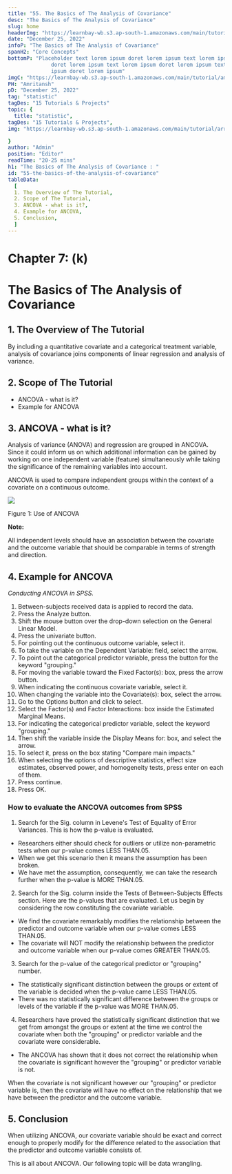 ```yaml
---
title: "55. The Basics of The Analysis of Covariance"
desc: "The Basics of The Analysis of Covariance"
slug: home
headerImg: "https://learnbay-wb.s3.ap-south-1.amazonaws.com/main/tutorial/python.png"
date: "December 25, 2022"
infoP: "The Basics of The Analysis of Covariance"
spanH2: "Core Concepts"
bottomP: "Placeholder text lorem ipsum doret lorem ipsum text lorem ipsum
              doret lorem ipsum text lorem ipsum doret lorem ipsum text lorem
              ipsum doret lorem ipsum"
imgC: "https://learnbay-wb.s3.ap-south-1.amazonaws.com/main/tutorial/amritansh.png"
PH: "Amritansh"
pD: "December 25, 2022"
tag: "statistic"
tagDes: "15 Tutorials & Projects"
topic: {
  title: "statistic",
tagDes: "15 Tutorials & Projects",
img: "https://learnbay-wb.s3.ap-south-1.amazonaws.com/main/tutorial/arrow.png"

}
author: "Admin"
position: "Editor"
readTime: "20-25 mins"
h1: "The Basics of The Analysis of Covariance : "
id: "55-the-basics-of-the-analysis-of-covariance"
tableData:
  [
  1. The Overview of The Tutorial, 
  2. Scope of The Tutorial,  
  3. ANCOVA - what is it?,  
  4. Example for ANCOVA, 
  5. Conclusion,
  ]
---
```


# **Chapter 7: (k)**


# **The Basics of The Analysis of Covariance**


## 1. The Overview of The Tutorial

By including a quantitative covariate and a categorical treatment variable, analysis of covariance joins components of linear regression and analysis of variance.


## 2. Scope of The Tutorial



* ANCOVA - what is it?
* Example for ANCOVA


## 3. ANCOVA - what is it?

Analysis of variance (ANOVA) and regression are grouped in ANCOVA. Since it could inform us on which additional information can be gained by working on one independent variable (feature) simultaneously while taking the significance of the remaining variables into account.

ANCOVA is used to compare independent groups within the context of a covariate on a continuous outcome.


<img src="https://learnbay-wb.s3.ap-south-1.amazonaws.com/main/tutorial/statistics/Figure+1+for+ANCOVA.jpg"></img>



Figure 1: Use of ANCOVA


**Note:**

All independent levels should have an association between the covariate and the outcome variable that should be comparable in terms of strength and direction.


## 4. Example for ANCOVA

_Conducting ANCOVA in SPSS._



1. Between-subjects received data is applied to record the data.
2. Press the Analyze button.
3. Shift the mouse button over the drop-down selection on the General Linear Model.
4. Press the univariate button.
5. For pointing out the continuous outcome variable, select it.
6. To take the variable on the Dependent Variable: field, select the arrow.
7. To point out the categorical predictor variable, press the button for  the keyword "grouping."
8. For moving the variable toward the Fixed Factor(s): box, press the arrow button.
9. When indicating the continuous covariate variable, select it.
10. When changing the variable into the Covariate(s): box, select the arrow.
11. Go to the Options button and click to select.
12. Select the Factor(s) and Factor Interactions: box inside the Estimated Marginal Means.
13. For indicating the categorical predictor variable, select the keyword "grouping."
14. Then shift the variable inside the Display Means for: box, and select the arrow.
15. To select it, press on the box stating "Compare main impacts."
16. When selecting the options of descriptive statistics, effect size estimates, observed power, and homogeneity tests, press enter on each of them.
17. Press continue.
18. Press OK.


### **How to evaluate the ANCOVA outcomes from SPSS**



1. Search for the Sig. column in Levene's Test of Equality of Error Variances. This is how the p-value is evaluated.
* Researchers either should check for outliers or utilize non-parametric tests when our p-value comes LESS THAN.05. 
* When we get this scenario then it means the assumption has been broken.
* We have met the assumption, consequently, we can take the research further when the p-value is MORE THAN.05.
2. Search for the Sig. column inside the Tests of Between-Subjects Effects section. Here are the p-values that are evaluated. Let us begin by considering the row constituting the covariate variable.
* We find the covariate remarkably modifies the relationship between the predictor and outcome variable when our p-value comes LESS THAN.05.
* The covariate will NOT modify the relationship between the predictor and outcome variable when our p-value comes GREATER THAN.05.
3. Search for the p-value of the categorical predictor or "grouping" number.
* The statistically significant distinction between the groups or extent of the variable is decided when the p-value came LESS THAN.05.
* There was no statistically significant difference between the groups or levels of the variable if the p-value was MORE THAN.05.
4. Researchers have proved the statistically significant distinction that we get from amongst the groups or extent at the time we control the covariate when both the "grouping" or predictor variable and the covariate were considerable.
* The ANCOVA has shown that it does not correct the relationship when the covariate is significant however the "grouping" or predictor variable is not.

When the covariate is not significant however our "grouping" or predictor variable is, then the covariate will have no effect on the relationship that we have between the predictor and the outcome variable.


## 5. Conclusion

When utilizing ANCOVA, our covariate variable should be exact and correct enough to properly modify for the difference related to the association that the predictor and outcome variable consists of.

This is all about ANCOVA. Our following topic will be data wrangling.


